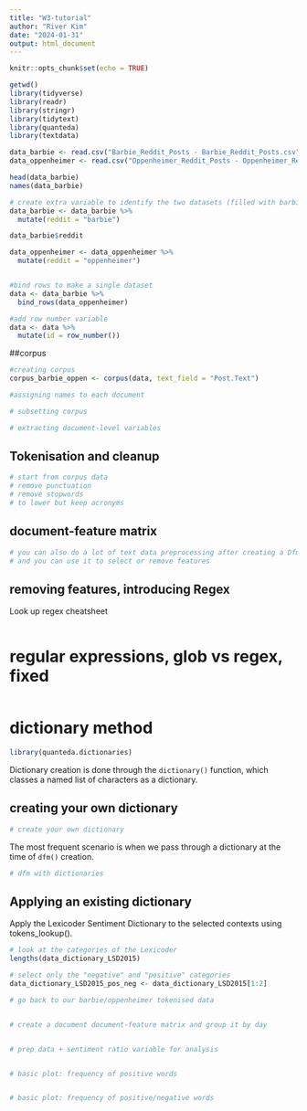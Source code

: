 ```yaml
---
title: "W3-tutorial"
author: "River Kim"
date: "2024-01-31"
output: html_document
---
```


```r
knitr::opts_chunk$set(echo = TRUE)
```

```r
getwd()
library(tidyverse)
library(readr) 
library(stringr)
library(tidytext) 
library(quanteda)
library(textdata)
```

```r
data_barbie <- read.csv("Barbie_Reddit_Posts - Barbie_Reddit_Posts.csv")
data_oppenheimer <- read.csv("Oppenheimer_Reddit_Posts - Oppenheimer_Reddit_Posts.csv")

head(data_barbie)
names(data_barbie)
```

```r
# create extra variable to identify the two datasets (filled with barbie)
data_barbie <- data_barbie %>%
  mutate(reddit = "barbie")

data_barbie$reddit

data_oppenheimer <- data_oppenheimer %>%
  mutate(reddit = "oppenheimer")


#bind rows to make a single dataset
data <- data_barbie %>%
  bind_rows(data_oppenheimer)

#add row number variable
data <- data %>%
  mutate(id = row_number())

```

##corpus
```r
#creating corpus
corpus_barbie_oppen <- corpus(data, text_field = "Post.Text")

#assigning names to each document

```

```r
# subsetting corpus

# extracting document-level variables
```

## Tokenisation and cleanup
```r
# start from corpus data
# remove punctuation
# remove stopwords
# to lower but keep acronyms
```

## document-feature matrix
```r
# you can also do a lot of text data preprocessing after creating a Dfm, e.g. 
# and you can use it to select or remove features
```

## removing features, introducing Regex

Look up regex cheatsheet
```r

```

# regular expressions, glob vs regex, fixed
```r
```

# dictionary method
```r
library(quanteda.dictionaries)
```
Dictionary creation is done through the `dictionary()` function, which classes a named list of characters as a dictionary.

## creating your own dictionary
```r
# create your own dictionary
```

The most frequent scenario is when we pass through a dictionary at the time of `dfm()` creation.
```r
# dfm with dictionaries
```


## Applying an existing dictionary
Apply the Lexicoder Sentiment Dictionary to the selected contexts using tokens_lookup().
```r
# look at the categories of the Lexicoder
lengths(data_dictionary_LSD2015)

# select only the "negative" and "positive" categories
data_dictionary_LSD2015_pos_neg <- data_dictionary_LSD2015[1:2]
```


```r
# go back to our barbie/oppenheimer tokenised data


# create a document document-feature matrix and group it by day


# prep data + sentiment ratio variable for analysis


# basic plot: frequency of positive words


# basic plot: frequency of positive/negative words

```
